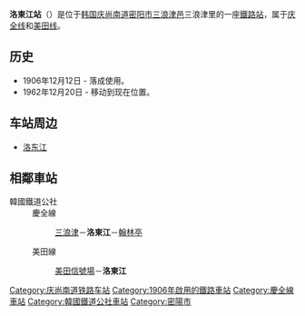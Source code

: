 {{朝鮮半島車站資訊
|公司色 = #0066b3
|文字色 = 
|站名 = 洛東江站<br />{{lang|en|Nakdonggang}}
|圖片 =Korail Gyeongjeon Line Nakdonggang Station Platform1.jpg
|pxl = 
|圖片說明 =车站内部
|車站編號 = 
|前一站1 = [[三浪津站|三浪津]]
|前一站距離1 = 1.7
|後一站距離1 = 8.1
|後一站1 = [[翰林亭站|翰林亭]]
|距離1 =1.7
|起點站1 = [[三浪津站|三浪津]]
|所屬路線1 = [[庆全线|庆全线]]
|前一站2 = [[美田信号场|美田信号场]]
|前一站距離2 = 1.8
|後一站距離2 = 
|後一站2 = 
|距離2 =1.8
|起點站2 = [[美田信号场|美田信号场]]
|所屬路線2 = [[美田线|美田线]]
|諺文 = 낙동강역
|朝鮮漢字 = 洛東江驛
|文觀部式 =Nakdonggang-yeok 
|馬-賴式 =Naktonggang-yŏk
|副站名 = 
|停站路線數 = 2
|所屬公司 = [[韩国铁道公社|韩国铁道公社]]
|所在地 =[[庆尚南道|庆尚南道]][[密阳市|密阳市]][[三浪津邑|三浪津邑]]三浪津里119
|車站構造 = 地面車站
|月台配置 = 1面2线
|啟用年月日 =1906年12月12日 
|廢站年月日 = 
|上下車人次 =
|統計年度 =
|轉車 = 
|備註 = 
|全寬備註 = 
}}

'''洛東江站'''（{{kor|諺=낙동강역|漢=洛東江驛|羅=Nakdonggang yeok|f=y}}）是位于[[韩国|韩国]][[庆尚南道|庆尚南道]][[密阳市|密阳市]][[三浪津邑|三浪津邑]]三浪津里的一座[[鐵路站|鐵路站]]，属于[[庆全线|庆全线]]和[[美田线|美田线]]。

== 历史 ==
*1906年12月12日 - 落成使用。
*1962年12月20日 - 移动到现在位置。

== 车站周边 ==
*[[洛东江|洛东江]]

== 相鄰車站 ==
;韓國鐵道公社
:慶全線
::[[三浪津站|三浪津]]－'''洛東江'''－[[翰林亭站|翰林亭]]
:美田線
::[[美田信號場|美田信號場]]－'''洛東江'''

{{庆全线}}
{{美田线}}

[[Category:庆尚南道铁路车站|Category:庆尚南道铁路车站]]
[[Category:1906年啟用的鐵路車站|Category:1906年啟用的鐵路車站]]
[[Category:慶全線車站|Category:慶全線車站]]
[[Category:韓國鐵道公社車站|Category:韓國鐵道公社車站]]
[[Category:密陽市|Category:密陽市]]